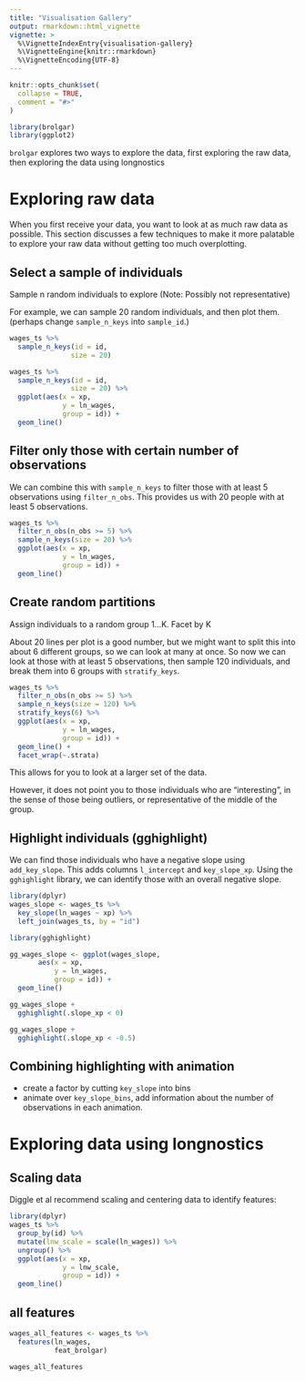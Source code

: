 ```yaml
---
title: "Visualisation Gallery"
output: rmarkdown::html_vignette
vignette: >
  %\VignetteIndexEntry{visualisation-gallery}
  %\VignetteEngine{knitr::rmarkdown}
  %\VignetteEncoding{UTF-8}
---
```


```r
knitr::opts_chunk$set(
  collapse = TRUE,
  comment = "#>"
)
```

```r
library(brolgar)
library(ggplot2)
```

`brolgar` explores two ways to explore the data, first exploring the raw data, then exploring the data using longnostics

# Exploring raw data

When you first receive your data, you want to look at as much raw data as possible. This section discusses a few techniques to make it more palatable to explore your raw data without getting too much overplotting.


## Select a sample of individuals

Sample n random individuals to explore
(Note: Possibly not representative)

For example, we can sample 20 random individuals, and then plot them. (perhaps change `sample_n_keys` into `sample_id`.)

```r

wages_ts %>%
  sample_n_keys(id = id,
               size = 20)

wages_ts %>%
  sample_n_keys(id = id,
               size = 20) %>%
  ggplot(aes(x = xp,
             y = ln_wages,
             group = id)) + 
  geom_line()


```

## Filter only those with certain number of observations

We can combine this with `sample_n_keys` to filter those with at least 5 observations using `filter_n_obs`. This provides us with 20 people with at least 5 observations.

```r
wages_ts %>%
  filter_n_obs(n_obs >= 5) %>%
  sample_n_keys(size = 20) %>%
  ggplot(aes(x = xp,
             y = ln_wages,
             group = id)) + 
  geom_line()
```

## Create random partitions

Assign individuals to a random group 1...K.
Facet by K

About 20 lines per plot is a good number, but we might want to split this into about 6 different groups, so we can look at many at once. So now we can look at those with at least 5 observations, then sample 120 individuals, and break them into 6 groups with `stratify_keys`.

```r

wages_ts %>%
  filter_n_obs(n_obs >= 5) %>%
  sample_n_keys(size = 120) %>%
  stratify_keys(6) %>%
  ggplot(aes(x = xp,
             y = ln_wages,
             group = id)) + 
  geom_line() + 
  facet_wrap(~.strata)

```

This allows for you to look at a larger set of the data.

However, it does not point you to those individuals who are "interesting", in the sense of those being outliers, or representative of the middle of the group.

## Highlight individuals (gghighlight)

We can find those individuals who have a negative slope using `add_key_slope`.
This adds columns `l_intercept` and `key_slope_xp`. Using the `gghighlight` library, we can identify those with an overall negative slope.

```r
library(dplyr)
wages_slope <- wages_ts %>%
  key_slope(ln_wages ~ xp) %>%
  left_join(wages_ts, by = "id")

library(gghighlight)

gg_wages_slope <- ggplot(wages_slope,
       aes(x = xp,
           y = ln_wages,
           group = id)) + 
  geom_line() 

gg_wages_slope + 
  gghighlight(.slope_xp < 0)

gg_wages_slope + 
  gghighlight(.slope_xp < -0.5)

```

## Combining highlighting with animation

* create a factor by cutting `key_slope` into bins
* animate over `key_slope_bins`, add information about the number of observations in each animation.

# Exploring data using longnostics

## Scaling data

Diggle et al recommend scaling and centering data to identify features:

```r
library(dplyr)
wages_ts %>%
  group_by(id) %>%
  mutate(lnw_scale = scale(ln_wages)) %>%
  ungroup() %>%
  ggplot(aes(x = xp,
             y = lnw_scale,
             group = id)) + 
  geom_line()

```



## all features

```r
wages_all_features <- wages_ts %>%
  features(ln_wages,
           feat_brolgar)

wages_all_features
  
```